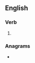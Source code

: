 ==English==

===Verb===
{{head|en|verb form}}

# {{en-past of|savor}}

===Anagrams===
* {{l|en|vardoes}}